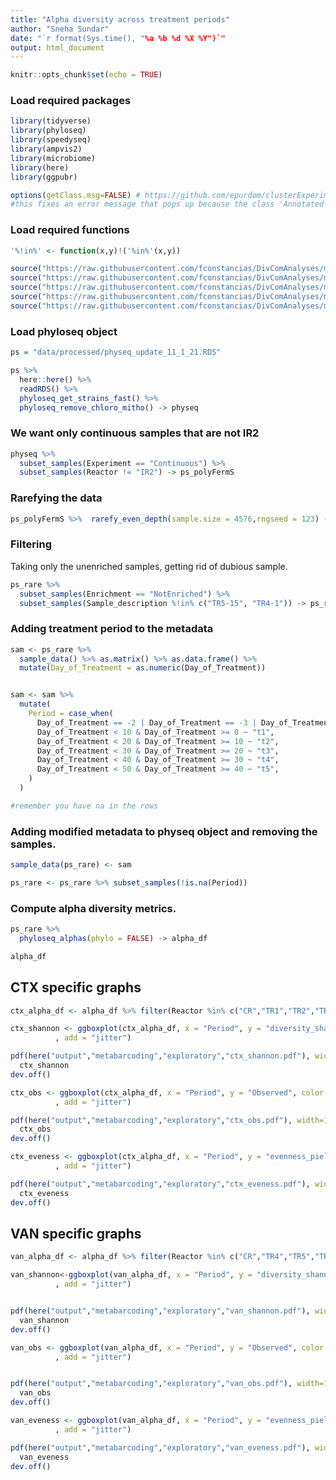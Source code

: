 ```yaml
---
title: "Alpha diversity across treatment periods"
author: "Sneha Sundar"
date: "`r format(Sys.time(), "%a %b %d %X %Y")`"
output: html_document
---
```


```r
knitr::opts_chunk$set(echo = TRUE)
```

### Load required packages
```r
library(tidyverse)
library(phyloseq)
library(speedyseq)
library(ampvis2)
library(microbiome)
library(here)
library(ggpubr)

options(getClass.msg=FALSE) # https://github.com/epurdom/clusterExperiment/issues/66
#this fixes an error message that pops up because the class 'Annotated' is defined in two different packages
```

### Load required functions
```r

'%!in%' <- function(x,y)!('%in%'(x,y))

source("https://raw.githubusercontent.com/fconstancias/DivComAnalyses/master/R/phyloseq_taxa_tests.R")
source("https://raw.githubusercontent.com/fconstancias/DivComAnalyses/master/R/phyloseq_normalisation.R")
source("https://raw.githubusercontent.com/fconstancias/DivComAnalyses/master/R/phyloseq_alpha.R")
source("https://raw.githubusercontent.com/fconstancias/DivComAnalyses/master/R/phyloseq_beta.R")
source("https://raw.githubusercontent.com/fconstancias/DivComAnalyses/master/R/phyloseq_heatmap.R")
```


### Load phyloseq object

```r
ps = "data/processed/physeq_update_11_1_21.RDS"

ps %>% 
  here::here() %>%
  readRDS() %>%
  phyloseq_get_strains_fast() %>%
  phyloseq_remove_chloro_mitho() -> physeq

```


### We want only continuous samples that are not IR2
```r
physeq %>% 
  subset_samples(Experiment == "Continuous") %>% 
  subset_samples(Reactor != "IR2") -> ps_polyFermS
```


### Rarefying the data
```r
ps_polyFermS %>%  rarefy_even_depth(sample.size = 4576,rngseed = 123) -> ps_rare
```

### Filtering

Taking only the unenriched samples, getting rid of dubious sample.

```r
ps_rare %>%
  subset_samples(Enrichment == "NotEnriched") %>%
  subset_samples(Sample_description %!in% c("TR5-15", "TR4-1")) -> ps_rare
```

### Adding treatment period to the metadata

```r
sam <- ps_rare %>% 
  sample_data() %>% as.matrix() %>% as.data.frame() %>% 
  mutate(Day_of_Treatment = as.numeric(Day_of_Treatment))


sam <- sam %>%
  mutate(
    Period = case_when(
      Day_of_Treatment == -2 | Day_of_Treatment == -3 | Day_of_Treatment == -6 | Day_of_Treatment == -7 ~ "pret",
      Day_of_Treatment < 10 & Day_of_Treatment >= 0 ~ "t1",
      Day_of_Treatment < 20 & Day_of_Treatment >= 10 ~ "t2",
      Day_of_Treatment < 30 & Day_of_Treatment >= 20 ~ "t3",
      Day_of_Treatment < 40 & Day_of_Treatment >= 30 ~ "t4",
      Day_of_Treatment < 50 & Day_of_Treatment >= 40 ~ "t5",
    )
  )

#remember you have na in the rows 


```

### Adding modified metadata to physeq object and removing the samples. 

```r
sample_data(ps_rare) <- sam

ps_rare <- ps_rare %>% subset_samples(!is.na(Period))
```

### Compute alpha diversity metrics.

```r
ps_rare %>%
  phyloseq_alphas(phylo = FALSE) -> alpha_df

alpha_df
```

## CTX specific graphs

```r
ctx_alpha_df <- alpha_df %>% filter(Reactor %in% c("CR","TR1","TR2","TR3"))

```





```r
ctx_shannon <- ggboxplot(ctx_alpha_df, x = "Period", y = "diversity_shannon", color = "Reactor_Treatment"
          , add = "jitter")

pdf(here("output","metabarcoding","exploratory","ctx_shannon.pdf"), width=10,height=6)
  ctx_shannon
dev.off()

```

```r
ctx_obs <- ggboxplot(ctx_alpha_df, x = "Period", y = "Observed", color = "Reactor_Treatment"
          , add = "jitter")

pdf(here("output","metabarcoding","exploratory","ctx_obs.pdf"), width=10,height=6)
  ctx_obs
dev.off()
```

```r
ctx_eveness <- ggboxplot(ctx_alpha_df, x = "Period", y = "evenness_pielou", color = "Reactor_Treatment"
          , add = "jitter")

pdf(here("output","metabarcoding","exploratory","ctx_eveness.pdf"), width=10,height=6)
  ctx_eveness
dev.off()
```


## VAN specific graphs

```r
van_alpha_df <- alpha_df %>% filter(Reactor %in% c("CR","TR4","TR5","TR6"))

```





```r
van_shannon<-ggboxplot(van_alpha_df, x = "Period", y = "diversity_shannon", color = "Reactor_Treatment"
          , add = "jitter")


pdf(here("output","metabarcoding","exploratory","van_shannon.pdf"), width=10,height=6)
  van_shannon
dev.off()
```

```r
van_obs <- ggboxplot(van_alpha_df, x = "Period", y = "Observed", color = "Reactor_Treatment"
          , add = "jitter")


pdf(here("output","metabarcoding","exploratory","van_obs.pdf"), width=10,height=6)
  van_obs
dev.off()
```

```r
van_eveness <- ggboxplot(van_alpha_df, x = "Period", y = "evenness_pielou", color = "Reactor_Treatment"
          , add = "jitter")

pdf(here("output","metabarcoding","exploratory","van_eveness.pdf"), width=10,height=6)
  van_eveness
dev.off()

```

